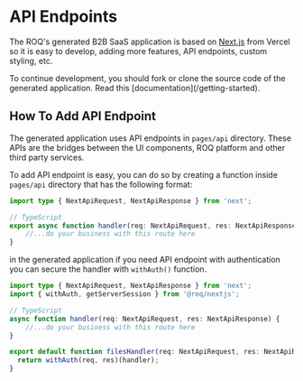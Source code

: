 

# API Endpoints

The ROQ's generated B2B SaaS application is based on [Next.js]() from Vercel so it is easy to develop, adding more features, API endpoints, custom styling, etc. 


<Callout type="info">
To continue development, you should fork or clone the source code of the generated application. Read this [documentation](/getting-started).
</Callout>

## How To Add API Endpoint

The generated application uses API endpoints in `pages/api` directory. These APIs are the bridges between the UI components, ROQ platform and other third party services.

To add API endpoint is easy, you can do so by creating a function inside `pages/api` directory that has the following format:

```ts
import type { NextApiRequest, NextApiResponse } from 'next';

// TypeScript
export async function handler(req: NextApiRequest, res: NextApiResponse) {
	//...do your business with this route here
}
```

in the generated application if you need API endpoint with authentication you can secure the handler with `withAuth()` function.

```ts
import type { NextApiRequest, NextApiResponse } from 'next';
import { withAuth, getServerSession } from '@roq/nextjs';

// TypeScript
async function handler(req: NextApiRequest, res: NextApiResponse) {
	//...do your business with this route here
}

export default function filesHandler(req: NextApiRequest, res: NextApiResponse) {
  return withAuth(req, res)(handler);
}
```




